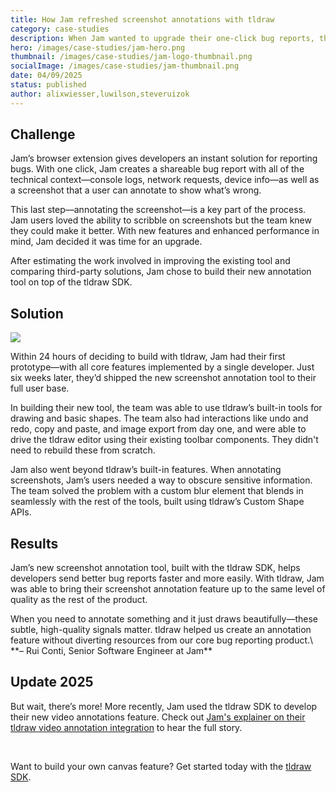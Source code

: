 ```yaml
---
title: How Jam refreshed screenshot annotations with tldraw
category: case-studies
description: When Jam wanted to upgrade their one-click bug reports, they chose tldraw and shipped better screenshot annotations in six weeks.
hero: /images/case-studies/jam-hero.png
thumbnail: /images/case-studies/jam-logo-thumbnail.png
socialImage: /images/case-studies/jam-thumbnail.png
date: 04/09/2025
status: published
author: alixwiesser,luwilson,steveruizok
---
```


## Challenge

Jam’s browser extension gives developers an instant solution for reporting bugs. With one click, Jam creates a shareable bug report with all of the technical context—console logs, network requests, device info—as well as a screenshot that a user can annotate to show what’s wrong.

This last step—annotating the screenshot—is a key part of the process. Jam users loved the ability to scribble on screenshots but the team knew they could make it better. With new features and enhanced performance in mind, Jam decided it was time for an upgrade.

After estimating the work involved in improving the existing tool and comparing third-party solutions, Jam chose to build their new annotation tool on top of the tldraw SDK.

## Solution

<Image src="/images/case-studies/jam-long-2.gif" />

Within 24 hours of deciding to build with tldraw, Jam had their first prototype—with all core features implemented by a single developer. Just six weeks later, they’d shipped the new screenshot annotation tool to their full user base.

In building their new tool, the team was able to use tldraw’s built-in tools for drawing and basic shapes. The team also had interactions like undo and redo, copy and paste, and image export from day one, and were able to drive the tldraw editor using their existing toolbar components. They didn't need to rebuild these from scratch.

Jam also went beyond tldraw’s built-in features. When annotating screenshots, Jam’s users needed a way to obscure sensitive information. The team solved the problem with a custom blur element that blends in seamlessly with the rest of the tools, built using tldraw’s Custom Shape APIs.

## Results

Jam’s new screenshot annotation tool, built with the tldraw SDK, helps developers send better bug reports faster and more easily. With tldraw, Jam was able to bring their screenshot annotation feature up to the same level of quality as the rest of the product.

<Callout type="quote">
When you need to annotate something and it just draws beautifully—these subtle, high-quality signals matter. tldraw helped us create an annotation feature without diverting resources from our core bug reporting product.\
**– Rui Conti, Senior Software Engineer at Jam**

</Callout>

## Update 2025

But wait, there’s more! More recently, Jam used the tldraw SDK to develop their new video annotations feature. Check out [Jam's explainer on their tldraw video annotation integration](https://www.youtube.com/watch?v=tHQW_K2pEgI&embeds_referring_euri=https%3A%2F%2Fwww.notion.so%2F&source_ve_path=MjM4NTE) to hear the full story.

<YouTube src="https://www.youtube.com/watch?v=tHQW_K2pEgI" />

<br />

Want to build your own canvas feature? Get started today with the [tldraw SDK](http://tldraw.dev).
